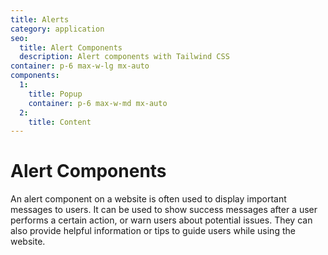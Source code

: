 ```yaml
---
title: Alerts
category: application
seo:
  title: Alert Components
  description: Alert components with Tailwind CSS
container: p-6 max-w-lg mx-auto
components:
  1:
    title: Popup
    container: p-6 max-w-md mx-auto
  2:
    title: Content
---
```


# Alert Components

An alert component on a website is often used to display important messages to users. It can be used to show success messages after a user performs a certain action, or warn users about potential issues. They can also provide helpful information or tips to guide users while using the website.

<List components={components} />
